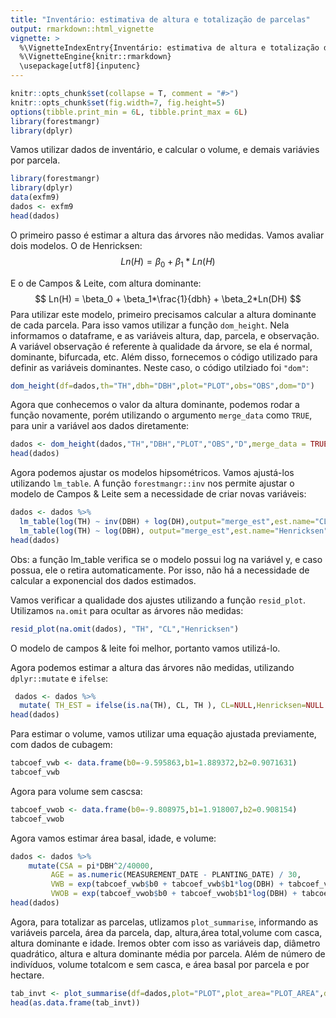 ```yaml
---
title: "Inventário: estimativa de altura e totalização de parcelas"
output: rmarkdown::html_vignette
vignette: >
  %\VignetteIndexEntry{Inventário: estimativa de altura e totalização de parcelas}
  %\VignetteEngine{knitr::rmarkdown}
  \usepackage[utf8]{inputenc}
---
```

  
```r
knitr::opts_chunk$set(collapse = T, comment = "#>")
knitr::opts_chunk$set(fig.width=7, fig.height=5)
options(tibble.print_min = 6L, tibble.print_max = 6L)
library(forestmangr)
library(dplyr)
```

Vamos utilizar dados de inventário, e calcular o volume, e demais variávies por parcela.

```r
library(forestmangr)
library(dplyr)
data(exfm9)
dados <- exfm9
head(dados)
```


O primeiro passo é estimar a altura das árvores não medidas. Vamos avaliar dois modelos. O de Henricksen:
$$ Ln(H) = \beta_0 + \beta_1*Ln(H) $$ 

E o de Campos & Leite, com altura dominante:
$$ Ln(H) = \beta_0 + \beta_1*\frac{1}{dbh} + \beta_2*Ln(DH) $$ 
Para utilizar este modelo, primeiro precisamos calcular a altura dominante de cada parcela. Para isso vamos utilizar a função `dom_height`. Nela informamos o dataframe, e as variáveis altura, dap, parcela, e observação. A variável observação é referente à qualidade da árvore, se ela é normal, dominante, bifurcada, etc. Além disso, fornecemos o código utilizado para definir as variáveis dominantes. Neste caso, o código utilziado foi `"dom"`:
```r
dom_height(df=dados,th="TH",dbh="DBH",plot="PLOT",obs="OBS",dom="D")
```
Agora que conhecemos o valor da altura dominante, podemos rodar a função novamente, porém utilizando o argumento `merge_data` como `TRUE`, para unir a variável aos dados diretamente:
```r
dados <- dom_height(dados,"TH","DBH","PLOT","OBS","D",merge_data = TRUE)
head(dados)
```

Agora podemos ajustar os modelos hipsométricos. Vamos ajustá-los utilizando `lm_table`. A função `forestmangr::inv` nos permite ajustar o modelo de Campos & Leite sem a necessidade de criar novas variáveis:
```r
dados <- dados %>% 
  lm_table(log(TH) ~ inv(DBH) + log(DH),output="merge_est",est.name="CL") %>% 
  lm_table(log(TH) ~ log(DBH), output="merge_est",est.name="Henricksen") 
head(dados)
```
Obs: a função lm_table verifica se o modelo possui log na variável y, e caso possua, ele o retira automaticamente. Por isso, não há a necessidade de calcular a exponencial dos dados estimados.

Vamos verificar a qualidade dos ajustes utilizando a função `resid_plot`. Utilizamos `na.omit`
para ocultar as árvores não medidas:
```r
resid_plot(na.omit(dados), "TH", "CL","Henricksen")
```
O modelo de campos & leite foi melhor, portanto vamos utilizá-lo.

Agora podemos estimar a altura das árvores não medidas, utilizando `dplyr::mutate` e `ifelse`:
```r
 dados <- dados %>% 
  mutate( TH_EST = ifelse(is.na(TH), CL, TH ), CL=NULL,Henricksen=NULL )
head(dados)
```


Para estimar o volume, vamos utilizar uma equação ajustada previamente, com dados de cubagem:
```r
tabcoef_vwb <- data.frame(b0=-9.595863,b1=1.889372,b2=0.9071631)
tabcoef_vwb
```
Agora para volume sem cascsa:
```r
tabcoef_vwob <- data.frame(b0=-9.808975,b1=1.918007,b2=0.908154)
tabcoef_vwob
```

Agora vamos estimar área basal, idade, e volume:
```r
dados <- dados %>% 
    mutate(CSA = pi*DBH^2/40000,
         AGE = as.numeric(MEASUREMENT_DATE - PLANTING_DATE) / 30,
         VWB = exp(tabcoef_vwb$b0 + tabcoef_vwb$b1*log(DBH) + tabcoef_vwb$b2*log(TH_EST) ),
         VWOB = exp(tabcoef_vwob$b0 + tabcoef_vwob$b1*log(DBH) + tabcoef_vwob$b2*log(TH_EST) ) )
head(dados)
```

Agora, para totalizar as parcelas, utlizamos `plot_summarise`, informando as variáveis
parcela, área da parcela, dap, altura,área total,volume com casca, altura dominante e idade.
Iremos obter com isso as variáveis dap, diâmetro quadrático, altura e altura dominante média por parcela. Além de número de indivíduos, volume totalcom e sem casca, e área basal por parcela e por hectare.
```r
tab_invt <- plot_summarise(df=dados,plot="PLOT",plot_area="PLOT_AREA",dbh="DBH",                           th="TH_EST",total_area="STRATA_AREA",vwb="VWB",vwob="VWOB",dh="DH",age="AGE")
head(as.data.frame(tab_invt))   
```

